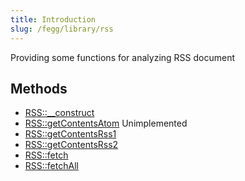 ```yaml
---
title: Introduction
slug: /fegg/library/rss
---
```



Providing some functions for analyzing RSS document

## Methods

* [RSS::__construct](/docs/fegg/library/rss/methods/construct)
* [RSS::getContentsAtom](/docs/fegg/library/rss/methods/getcontentsatom) <Badge color="white">Unimplemented</Badge>
* [RSS::getContentsRss1](/docs/fegg/library/rss/methods/getcontentsrss1)
* [RSS::getContentsRss2](/docs/fegg/library/rss/methods/getcontentsrss2)
* [RSS::fetch](/docs/fegg/library/rss/methods/fetch)
* [RSS::fetchAll](/docs/fegg/library/rss/methods/fetchall)